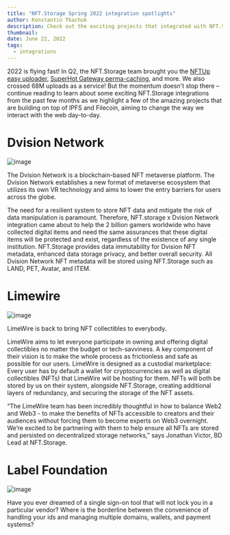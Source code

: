 ```yaml
---
title: "NFT.Storage Spring 2022 integration spotlights"
author: Konstantin Tkachuk
description: Check out the exciting projects that integrated with NFT.Storage in Q2
thumbnail: 
date: June 22, 2022
tags:
  - integrations
---
```


2022 is flying fast! In Q2, the NFT.Storage team brought you the [NFTUp easy uploader](https://nft.storage/blog/post/2022-04-05-announcing-nftup/), [SuperHot Gateway perma-caching](https://nft.storage/blog/post/2022-05-24-superhot-gateway-announcement/), and more. We also crossed 68M uploads as a service! But the momentum doesn't stop there – continue reading to learn about some exciting NFT.Storage integrations from the past few months as we highlight a few of the amazing projects that are building on top of IPFS and Filecoin, aiming to change the way we interact with the web day-to-day.

# Dvision Network

![image](https://user-images.githubusercontent.com/1189523/170104146-5e5a86f1-c059-40f9-b40d-8d007e7f0e50.png)

The Dvision Network is a blockchain-based NFT metaverse platform. The Dvision Network establishes a new format of metaverse ecosystem that utilizes its own VR technology and aims to lower the entry barriers for users across the globe. 

The need for a resilient system to store NFT data and mitigate the risk of data manipulation is paramount. Therefore, NFT.storage x Dvision Network integration came about to help the 2 billion gamers worldwide who have collected digital items and need the same assurances that these digital items will be protected and exist, regardless of the existence of any single institution. NFT.Storage provides data immutability for Dvision NFT metadata, enhanced data storage privacy, and better overall security. All Dvision Network NFT metadata will be stored using NFT.Storage such as LAND, PET, Avatar, and ITEM.

# Limewire

![image](https://user-images.githubusercontent.com/1189523/170104146-5e5a86f1-c059-40f9-b40d-8d007e7f0e50.png)

LimeWire is back to bring NFT collectibles to everybody\.

LimeWire aims to let everyone participate in owning and offering digital collectibles no matter the budget or tech-savviness. A key component of their vision is to make the whole process as frictionless and safe as possible for our users. LimeWire is designed as a custodial marketplace: Every user has by default a wallet for cryptocurrencies as well as digital collectibles (NFTs) that LimeWire will be hosting for them. NFTs will both be stored by us on their system, alongside NFT.Storage, creating additional layers of redundancy, and securing the storage of the NFT assets.

“The LimeWire team has been incredibly thoughtful in how to balance Web2 and Web3 - to make the benefits of NFTs accessible to creators and their audiences without forcing them to become experts on Web3 overnight. We’re excited to be partnering with them to help ensure all NFTs are stored and persisted on decentralized storage networks,” says Jonathan Victor, BD Lead at NFT.Storage.

# Label Foundation

![image]()

Have you ever dreamed of a single sign-on tool that will not lock you in a particular vendor? Where is the borderline between the convenience of handling your ids and managing multiple domains, wallets, and payment systems?

